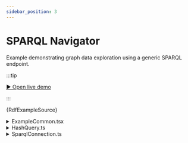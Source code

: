```yaml
---
sidebar_position: 3
---
```


# SPARQL Navigator

Example demonstrating graph data exploration using a generic SPARQL endpoint.

:::tip

[▶︎ Open live demo](/playground/sparql)

:::


<CodeBlock language="tsx"
  title="/src/examples/SparqlExample.tsx"
  showLineNumbers>
  {RdfExampleSource}
</CodeBlock>

<details>
  <summary>ExampleCommon.tsx</summary>
  <CodeBlock language="tsx"
    title="/src/examples/ExampleCommon.tsx"
    showLineNumbers>
    {ExampleCommonSource}
  </CodeBlock>
</details>

<details>
  <summary>HashQuery.ts</summary>
  <CodeBlock language="tsx"
    title="/src/examples/HashQuery.ts"
    showLineNumbers>
    {HashQuerySource}
  </CodeBlock>
</details>

<details>
  <summary>SparqlConnection.ts</summary>
  <CodeBlock language="tsx"
    title="/src/examples/SparqlConnection.ts"
    showLineNumbers>
    {SparqlConnectionSource}
  </CodeBlock>
</details>
